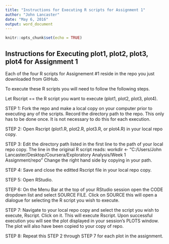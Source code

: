 ---
title: "Instructions for Executing R scripts for Assignment 1"
author: "John Lancaster"
date: "May 6, 2016"
output: word_document
---

```{r setup, include=FALSE}
knitr::opts_chunk$set(echo = TRUE)
```

## Instructions for Executing plot1, plot2, plot3, plot4 for Assignment 1 
Each of the four R scripts for Assignement #1 reside in the repo you just downloaded from GitHub.

To execute these R scripts you will need to follow the following steps.

  Let  Rscript == the R script you want to execute (plot1, plot2, plot3, plot4).
  
  
  STEP 1: Fork the repo and make a local copy on your computer prior to executing any of the scripts.
          Record the directory path to the repo.
          This only has to be done once. It is not necessary to do this for each execution.
  
  STEP 2: Open Rscript (plot1.R, plot2.R, plot3.R, or plot4.R) in your local repo copy. 

  STEP 3: Edit the directory path listed in the first line to the path of your local repo copy.
          The line in the original R script reads:
          workdir <- "C:/Users/John Lancaster/Desktop/Coursera/Exploratory Analysis/Week 1 Assignment/repo"
          Change the right hand side by copying in your path.
          
  STEP 4: Save and close the editted Rscript file in your local repo copy.
  
  STEP 5: Open RStudio.
  
  STEP 6: On the Menu Bar at the top of your RStudio session open the CODE dropdown list and select SOURCE FILE.
          Click on SOURCE this will open a dialogue for selecting the R script you wish to execute.
          
  STEP 7: Navigate to your local repo copy and select the script you wish to execute, Rscript. Click on it.
          This will execute Rscript. Upon successful execution you will see the plot displayed in your session's PLOTS window. The plot will also have been copied to your copy of repo.
          
  STEP 8: Repeat this STEP 2 through STEP 7 for each plot in the assignment.
